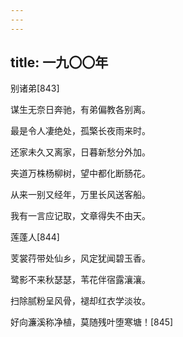 ```yaml
---
---
---
```

title: 一九〇〇年
---




别诸弟[843]


谋生无奈日奔驰，有弟偏教各别离。

最是令人凄绝处，孤檠长夜雨来时。





还家未久又离家，日暮新愁分外加。

夹道万株杨柳树，望中都化断肠花。





从来一别又经年，万里长风送客船。

我有一言应记取，文章得失不由天。





莲蓬人[844]


芰裳荇带处仙乡，风定犹闻碧玉香。

鹭影不来秋瑟瑟，苇花伴宿露瀼瀼。

扫除腻粉呈风骨，褪却红衣学淡妆。

好向濂溪称净植，莫随残叶堕寒塘！[845]
